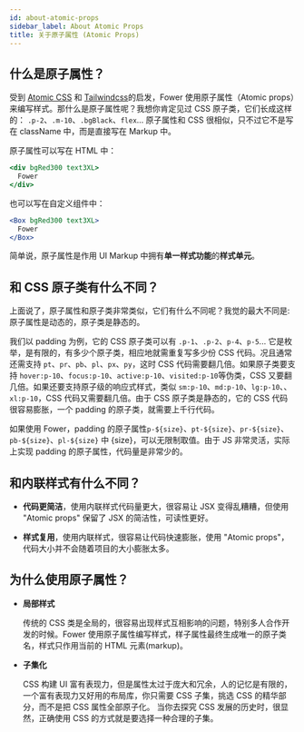 ```yaml
---
id: about-atomic-props
sidebar_label: About Atomic Props
title: 关于原子属性 (Atomic Props)
---
```


## 什么是原子属性？

受到 [Atomic CSS](https://acss.io/) 和 [Tailwindcss](https://tailwindcss.com/)的启发，Fower 使用原子属性（Atomic props）来编写样式。那什么是原子属性呢？我想你肯定见过 CSS 原子类，它们长成这样的： `.p-2`、`.m-10`、`.bgBlack`、`flex`... 原子属性和 CSS 很相似，只不过它不是写在 className 中，而是直接写在 Markup 中。

原子属性可以写在 HTML 中：

```jsx
<div bgRed300 text3XL>
  Fower
</div>
```

也可以写在自定义组件中：

```jsx live
<Box bgRed300 text3XL>
  Fower
</Box>
```

简单说，原子属性是作用 UI Markup 中拥有**单一样式功能**的**样式单元**。

## 和 CSS 原子类有什么不同？

上面说了，原子属性和原子类非常类似，它们有什么不同呢？我觉的最大不同是: 原子属性是动态的，原子类是静态的。

我们以 padding 为例，它的 CSS 原子类可以有 `.p-1`、`.p-2`、`p-4`、`p-5`... 它是枚举，是有限的，有多少个原子类，相应地就需重复写多少份 CSS 代码。况且通常还需支持 `pt`、`pr`、`pb`、`pl`、`px`、`py`，这时 CSS 代码需要翻几倍。如果原子类要支持 `hover:p-10`、`focus:p-10`、`active:p-10`、`visited:p-10`等伪类，CSS 又要翻几倍。如果还要支持原子级的响应式样式，类似 `sm:p-10`、`md:p-10`、`lg:p-10`、、`xl:p-10`，CSS 代码又需要翻几倍。由于 CSS 原子类是静态的，它的 CSS 代码很容易膨胀，一个 padding 的原子类，就需要上千行代码。

如果使用 Fower，padding 的原子属性`p-${size}`、`pt-${size}`、`pr-${size}`、`pb-${size}`、`pl-${size}` 中 {size}，可以无限制取值。由于 JS 非常灵活，实际上实现 padding 的原子属性，代码量是非常少的。

## 和内联样式有什么不同？

- **代码更简洁**，使用内联样式代码量更大，很容易让 JSX 变得乱糟糟，但使用 "Atomic props" 保留了 JSX 的简洁性，可读性更好。

- **样式复用**，使用内联样式，很容易让代码快速膨胀，使用 "Atomic props"，代码大小并不会随着项目的大小膨胀太多。

## 为什么使用原子属性？

- **局部样式**

  传统的 CSS 类是全局的，很容易出现样式互相影响的问题，特别多人合作开发的时候。Fower 使用原子属性编写样式，样子属性最终生成唯一的原子类名，样式只作用当前的 HTML 元素(markup)。

- **子集化**

  CSS 构建 UI 富有表现力，但是属性太过于庞大和冗余，人的记忆是有限的，一个富有表现力又好用的布局库，你只需要 CSS 子集，挑选 CSS 的精华部分，而不是把 CSS 属性全部原子化。
  当你去探究 CSS 发展的历史时，很显然，正确使用 CSS 的方式就是要选择一种合理的子集。
